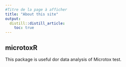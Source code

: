 ---
#Titre de la page à afficher
title: "About this site"
output:
  distill::distill_article:
    toc: true
---

## microtoxR

This package is useful dor data analysis of Microtox test.
